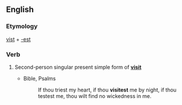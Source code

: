 ==English==

===Etymology===
[[vist]] + [[-est]]

===Verb===
{{head|en|verb form}}

# {{label|en|archaic}} Second-person singular present simple form of '''[[visit]]'''
#* Bible, Psalms
#*: If thou triest my heart, if thou '''visitest''' me by night, if thou testest me, thou wilt find no wickedness in me.